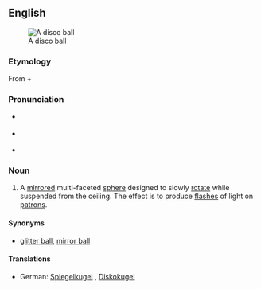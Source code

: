 {{was wotd|2007|December|31}}
{{wikipedia}}
==English==
[[Image:Disco ball.jpg|thumb|A disco ball]]
===Etymology===
From {{term|disco}} + {{term|ball}}

===Pronunciation===
* {{a|RP}} {{IPA|/ˈdɪskəʊ ˌbɔːl/}}
* {{a|US}} {{IPA|/ˈdɪskoʊ ˌbɑːl/|/ˈdɪskoʊ ˌbɔːl/}}
* {{audio|en-us-disco ball.ogg|Audio (US)}}

===Noun===
{{en-noun|sg=[[disco]] [[ball]]}}

# A [[mirror]]ed multi-faceted [[sphere]] designed to slowly [[rotate]] while suspended from the ceiling.  The effect is to produce [[flash]]es of light on [[patron]]s. 

====Synonyms====
* {{sense|a mirrored sphere}} [[glitter ball]], [[mirror ball]]

====Translations====
{{trans-top|mirrored sphere}}
*German: [[Spiegelkugel]] {{f}}, [[Diskokugel]] {{f}}
{{trans-mid}}
{{trans-bottom}}